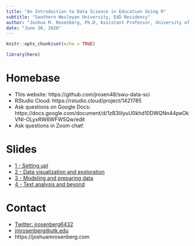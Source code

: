 ```yaml
---
title: "An Introduction to Data Science in Education Using R"
subtitle: "Southern Wesleyan University, EdD Residency"
author: "Joshua M. Rosenberg, Ph.D, Assistant Professor, University of Tennessee, Knoxville"
date: "June 30, 2020"
---
```


```r
knitr::opts_chunk$set(echo = TRUE)

library(here)
```
# Homebase

- This website: https://github.com/jrosen48/swu-data-sci
- RStudio Cloud: https://rstudio.cloud/project/1421785
- Ask questions on Google Docs: https://docs.google.com/document/d/1zB3IilyuU0khd10DWQNn44peOkVNI-OLyxRW6WFW5Qw/edit
- Ask questions in Zoom chat!

# Slides

- [1 - Setting upl](1-setting-up.html)
- [2 - Data visualization and exploration](2-data-vis-and-data-exploration.html)
- [3 - Modeling and preparing data](3-modeling-and-preparing.html)
- [4 - Text analysis and beyond](4-text-analysis-and-beyond.html)

# Contact

* [Twitter: jrosenberg6432](https://twitter.com/jrosenberg6432)
* [jmrosenberg@utk.edu](mailto:jmrosenberg@utk.edu)
* https://joshuamrosenberg.com
